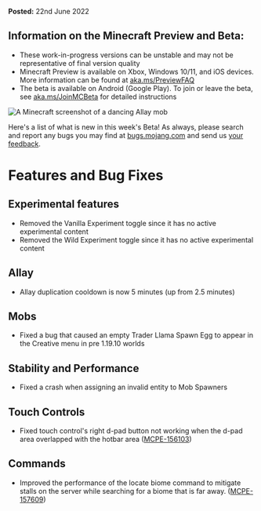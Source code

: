 **Posted:** 22nd June 2022

## **Information on the Minecraft Preview and Beta:** 

-   These work-in-progress versions can be unstable and may not be representative of final version quality
-   Minecraft Preview is available on Xbox, Windows 10/11, and iOS devices. More information can be found at [aka.ms/PreviewFAQ](http://aka.ms/PreviewFAQ)
-   The beta is available on Android (Google Play). To join or leave the beta, see [aka.ms/JoinMCBeta](https://aka.ms/JoinMCBeta) for detailed instructions 

![A Minecraft screenshot of a dancing Allay mob](https://feedback.minecraft.net/hc/article_attachments/7119665882765/beta19U1_5_16x9.jpg)

Here's a list of what is new in this week's Beta! As always, please search and report any bugs you may find at [bugs.mojang.com](http://bugs.mojang.com/) and send us [your feedback](https://aka.ms/MinecraftBetaFeedback).

# **Features and Bug Fixes**

## **Experimental features**

-   Removed the Vanilla Experiment toggle since it has no active experimental content
-   Removed the Wild Experiment toggle since it has no active experimental content

## **Allay**

-   Allay duplication cooldown is now 5 minutes (up from 2.5 minutes)

## **Mobs**

-   Fixed a bug that caused an empty Trader Llama Spawn Egg to appear in the Creative menu in pre 1.19.10 worlds

## **Stability and Performance**

-   Fixed a crash when assigning an invalid entity to Mob Spawners

## **Touch Controls**

-   Fixed touch control's right d-pad button not working when the d-pad area overlapped with the hotbar area ([MCPE-156103](https://bugs.mojang.com/browse/MCPE-156103))

## **Commands**

-   Improved the performance of the locate biome command to mitigate stalls on the server while searching for a biome that is far away. ([MCPE-157609](https://bugs.mojang.com/browse/MCPE-157609))